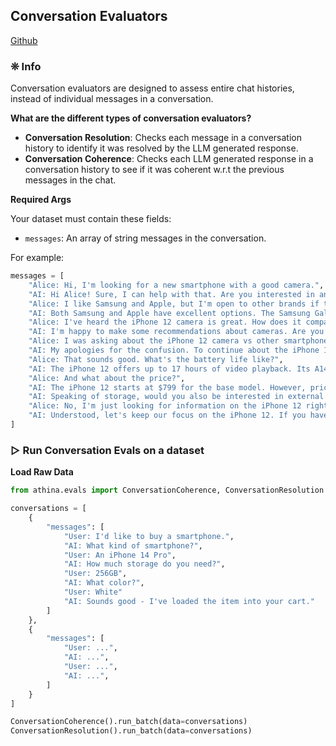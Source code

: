 
## Conversation Evaluators

[Github](https://github.com/athina-ai/athina-evals/tree/main/athina/evals/conversation)

### ❊ Info

Conversation evaluators are designed to assess entire chat histories, instead of individual messages in a conversation.

**What are the different types of conversation evaluators?**

- **Conversation Resolution**: Checks each message in a conversation history to identify it was resolved by the LLM generated response.
- **Conversation Coherence**: Checks each LLM generated response in a conversation history to see if it was coherent w.r.t the previous messages in the chat.


**Required Args**

Your dataset must contain these fields:

- `messages`: An array of string messages in the conversation.

For example:
```python
messages = [
    "Alice: Hi, I'm looking for a new smartphone with a good camera.",
    "AI: Hi Alice! Sure, I can help with that. Are you interested in any specific brand?",
    "Alice: I like Samsung and Apple, but I'm open to other brands if the camera is really good.",
    "AI: Both Samsung and Apple have excellent options. The Samsung Galaxy S21 and the iPhone 12 are known for their outstanding cameras.",
    "Alice: I've heard the iPhone 12 camera is great. How does it compare to others?",
    "AI: I'm happy to make some recommendations about cameras. Are you looking for a portable camera or a professional one?",
    "Alice: I was asking about the iPhone 12 camera vs other smartphone cameras.",
    "AI: My apologies for the confusion. To continue about the iPhone 12, it also offers Smart HDR 3 for improved photo quality in various lighting conditions.",
    "Alice: That sounds good. What's the battery life like?",
    "AI: The iPhone 12 offers up to 17 hours of video playback. Its A14 Bionic chip ensures efficient performance without compromising battery life.",
    "Alice: And what about the price?",
    "AI: The iPhone 12 starts at $799 for the base model. However, prices may vary depending on storage options and any promotions available.",
    "AI: Speaking of storage, would you also be interested in external hard drives? We have some that are compatible with smartphones.",
    "Alice: No, I'm just looking for information on the iPhone 12 right now.",
    "AI: Understood, let's keep our focus on the iPhone 12. If you have any more questions or need further details, feel free to ask.",
]
```

### ▷ Run Conversation Evals on a dataset

**Load Raw Data**
```python
from athina.evals import ConversationCoherence, ConversationResolution

conversations = [
    {
        "messages": [
            "User: I'd like to buy a smartphone.",
            "AI: What kind of smartphone?",
            "User: An iPhone 14 Pro",
            "AI: How much storage do you need?",
            "User: 256GB",
            "AI: What color?",
            "User: White"
            "AI: Sounds good - I've loaded the item into your cart."
        ]
    },
    {
        "messages": [
            "User: ...",
            "AI: ...",
            "User: ...",
            "AI: ...",
        ]
    }
]

ConversationCoherence().run_batch(data=conversations)
ConversationResolution().run_batch(data=conversations)
```
